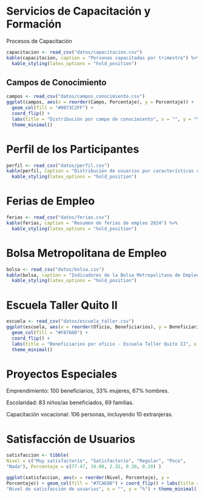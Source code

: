 
# Servicios de Capacitación y Formación

Procesos de Capacitación

```r
capacitacion <- read_csv("datos/capacitacion.csv")
kable(capacitacion, caption = "Personas capacitadas por trimestre") %>%
  kable_styling(latex_options = "hold_position")
```

## Campos de Conocimiento

```r
campos <- read_csv("datos/campos_conocimiento.csv")
ggplot(campos, aes(x = reorder(Campo, Porcentaje), y = Porcentaje)) +
  geom_col(fill = "#0073C2FF") +
  coord_flip() +
  labs(title = "Distribución por campo de conocimiento", x = "", y = "%") +
  theme_minimal()
```

# Perfil de los Participantes

```r
perfil <- read_csv("datos/perfil.csv")
kable(perfil, caption = "Distribución de usuarios por características demográficas") %>%
  kable_styling(latex_options = "hold_position")
```

# Ferias de Empleo

```r
ferias <- read_csv("datos/ferias.csv")
kable(ferias, caption = "Resumen de ferias de empleo 2024") %>%
  kable_styling(latex_options = "hold_position")
```

# Bolsa Metropolitana de Empleo

```r
bolsa <- read_csv("datos/bolsa.csv")
kable(bolsa, caption = "Indicadores de la Bolsa Metropolitana de Empleo") %>%
  kable_styling(latex_options = "hold_position")
```

# Escuela Taller Quito II

```r
escuela <- read_csv("datos/escuela_taller.csv")
ggplot(escuela, aes(x = reorder(Oficio, Beneficiarios), y = Beneficiarios)) +
  geom_col(fill = "#F8766D") +
  coord_flip() +
  labs(title = "Beneficiarios por oficio - Escuela Taller Quito II", x = "", y = "Personas") +
  theme_minimal()
```

# Proyectos Especiales

Emprendimiento: 100 beneficiarios, 33% mujeres, 67% hombres.

Escolaridad: 83 niños/as beneficiados, 69 familias.

Capacitación vocacional: 106 personas, incluyendo 10 extranjeras.

# Satisfacción de Usuarios

```r
satisfaccion <- tibble(
Nivel = c("Muy satisfactorio", "Satisfactorio", "Regular", "Poco",
"Nada"), Porcentaje = c(77.47, 19.80, 2.32, 0.30, 0.10) )

ggplot(satisfaccion, aes(x = reorder(Nivel, Porcentaje), y =
Porcentaje)) + geom_col(fill = "#7CAE00") + coord_flip() + labs(title =
"Nivel de satisfacción de usuarios", x = "", y = "%") + theme_minimal()

```
